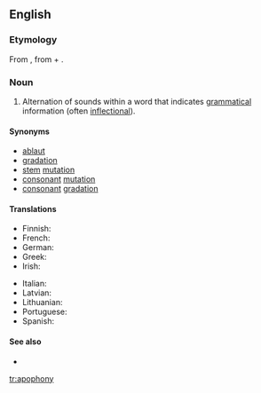 ==English==

===Etymology===
From {{etyl|fr}} {{term|apophonie|lang=fr}}, from {{term|apo-|lang=fr}} + {{etyl|grc}} {{term|φωνή||sound|tr=phone|sc=polytonic|lang=grc}}.

===Noun===
{{en-noun|apophonies}}

# {{context|phonetics}} Alternation of sounds within a word that indicates [[grammatical]] information (often [[inflectional]]).

====Synonyms====
* [[ablaut]]
* [[gradation]]
* [[stem]] [[mutation]]
* [[consonant]] [[mutation]]
* [[consonant]] [[gradation]]

====Translations====
{{trans-top|alternation of sounds within a word}}
* Finnish: {{t-|fi|äännevaihtelu}}
* French: {{t+|fr|apophonie|f}}
* German: {{t+|de|Ablaut|m}}
* Greek: {{t+|el|ετεροίωση|f|tr=eteroíosi}}
* Irish: {{t-|ga|grádaíocht|f}}
{{trans-mid}}
* Italian: {{t-|it|apofonia|f}}
* Latvian: {{t-|lv|ablauts}}
* Lithuanian: {{t+|lt|abliautas}}
* Portuguese: {{t-|pt|apofonia|f}}
* Spanish: {{t-|es|apofonía|f}}
{{trans-bottom}}

====See also====
* {{pedialite}}

[[tr:apophony]]